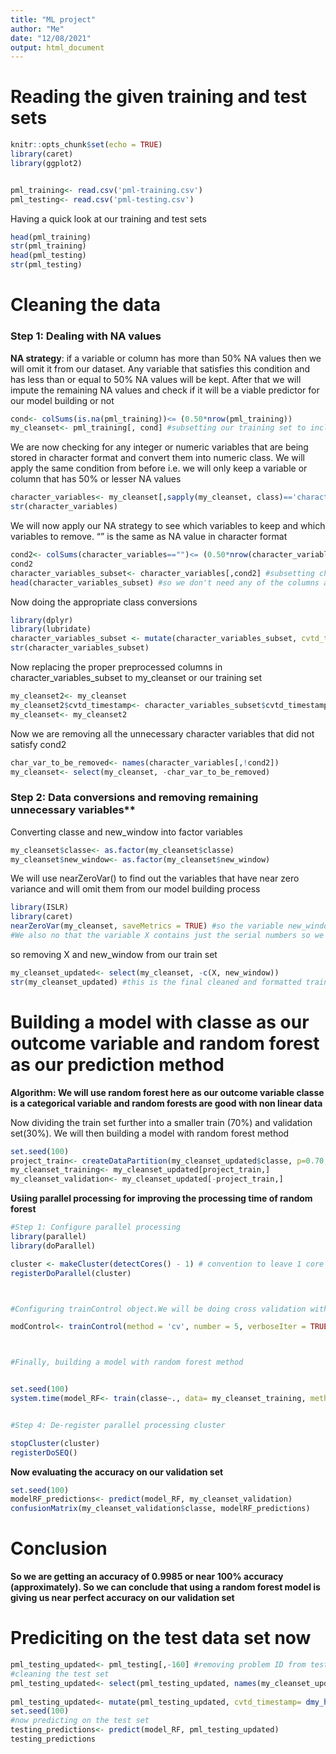 ---
title: "ML project"
author: "Me"
date: "12/08/2021"
output: html_document
---

# Reading the given training and test sets
```{r setup, echo=TRUE, cache=TRUE}
knitr::opts_chunk$set(echo = TRUE)
library(caret)
library(ggplot2)


pml_training<- read.csv('pml-training.csv')
pml_testing<- read.csv('pml-testing.csv')

```

Having a quick look at our training and test sets
```{r echo=TRUE, results='hide'}
head(pml_training)
str(pml_training)
head(pml_testing)
str(pml_testing)
```

# Cleaning the data

### Step 1: Dealing with NA values

**NA strategy**: if a variable or column has more than 50% NA values then we will omit it from our dataset. Any variable that satisfies this condition and has less than or equal to 50% NA values will be kept. After that we will impute the remaining NA values and check if it will be a viable predictor for our model building or not

```{r echo=TRUE}
cond<- colSums(is.na(pml_training))<= (0.50*nrow(pml_training))
my_cleanset<- pml_training[, cond] #subsetting our training set to include only those variables that satisfy cond i.e. we will only keep a variable or column that has 50% or lesser NA values
```

We are now checking for any integer or numeric variables that are being stored in character format and convert them into numeric class. We will apply the same condition from before i.e. we will only keep a variable or column that has 50% or lesser NA values
```{r echo=TRUE, results='hide'}
character_variables<- my_cleanset[,sapply(my_cleanset, class)=='character']
str(character_variables)
```

We will now apply our NA strategy to see which variables to keep and which variables to remove. "" is the same as NA value in character format
```{r echo=TRUE, results='hide'}

cond2<- colSums(character_variables=="")<= (0.50*nrow(character_variables)) #we want to find how many of the character variables can be converted into numeric class provided they have atleast 50% of the values i.e. we will tolerate maximum 50% NA values
cond2
character_variables_subset<- character_variables[,cond2] #subsetting character_variables so that it satisfies our cond2 or the NA strategy
head(character_variables_subset) #so we don't need any of the columns aside from user_name, cvtd_timestamp, new_window and classe as they did not satisfy cond2

```

Now doing the appropriate class conversions
```{r echo=TRUE, results='hide'}
library(dplyr)
library(lubridate)
character_variables_subset <- mutate(character_variables_subset, cvtd_timestamp= dmy_hm(cvtd_timestamp)) 
str(character_variables_subset)

```

Now replacing the proper preprocessed columns in character_variables_subset to my_cleanset or our training set
```{r echo=TRUE}
my_cleanset2<- my_cleanset
my_cleanset2$cvtd_timestamp<- character_variables_subset$cvtd_timestamp
my_cleanset<- my_cleanset2
```

Now we are removing all the unnecessary character variables that did not satisfy cond2
```{r echo=TRUE}
char_var_to_be_removed<- names(character_variables[,!cond2]) 
my_cleanset<- select(my_cleanset, -char_var_to_be_removed)
```
### Step 2: Data conversions and removing remaining unnecessary variables**

Converting classe and new_window into factor variables
```{r echo=TRUE}
my_cleanset$classe<- as.factor(my_cleanset$classe)
my_cleanset$new_window<- as.factor(my_cleanset$new_window)

```

We will use nearZeroVar() to find out the variables that have near zero variance and will omit them from our model building process
```{r echo=TRUE}
library(ISLR)
library(caret)
nearZeroVar(my_cleanset, saveMetrics = TRUE) #so the variable new_window has near zero variance. So it won't be a good predictor for our model. 
#We also no that the variable X contains just the serial numbers so we won't need it.

```

so removing X and new_window from our train set
```{r echo=TRUE}
my_cleanset_updated<- select(my_cleanset, -c(X, new_window))
str(my_cleanset_updated) #this is the final cleaned and formatted train set
```

# Building a model with classe as our outcome variable and random forest as our prediction method

**Algorithm: We will use random forest here as our outcome variable classe is a categorical variable and random forests are good with non linear data**

Now dividing the train set further into a smaller train (70%) and validation set(30%). We will then building a model with random forest method
```{r echo=TRUE, cache=TRUE}
set.seed(100)
project_train<- createDataPartition(my_cleanset_updated$classe, p=0.70, list = FALSE)
my_cleanset_training<- my_cleanset_updated[project_train,]
my_cleanset_validation<- my_cleanset_updated[-project_train,]
```

**Usiing parallel processing for improving the processing time of random forest**


```{r echo=TRUE, cache=TRUE}
#Step 1: Configure parallel processing
library(parallel)
library(doParallel)

cluster <- makeCluster(detectCores() - 1) # convention to leave 1 core for OS
registerDoParallel(cluster)



#Configuring trainControl object.We will be doing cross validation with 10 folds

modControl<- trainControl(method = 'cv', number = 5, verboseIter = TRUE, allowParallel = TRUE)



#Finally, building a model with random forest method


set.seed(100)
system.time(model_RF<- train(classe~., data= my_cleanset_training, method= 'rf', trControl= modControl))


#Step 4: De-register parallel processing cluster

stopCluster(cluster)
registerDoSEQ()
```

**Now evaluating the accuracy on our validation set**
```{r echo=TRUE}
set.seed(100)
modelRF_predictions<- predict(model_RF, my_cleanset_validation)
confusionMatrix(my_cleanset_validation$classe, modelRF_predictions)
```

# Conclusion

**So we are getting an accuracy of 0.9985 or near 100% accuracy (approximately). So we can conclude that using a random forest model is giving us near perfect accuracy on our validation set**

# Prediciting on the test data set now
```{r echo=TRUE}

pml_testing_updated<- pml_testing[,-160] #removing problem ID from test set
#cleaning the test set
pml_testing_updated<- select(pml_testing_updated, names(my_cleanset_updated)[-58]) #selecting only the variables in our final cleaned train set and removing classe as it does not exist the test set
 
pml_testing_updated<- mutate(pml_testing_updated, cvtd_timestamp= dmy_hm(cvtd_timestamp)) 
set.seed(100)
#now predicting on the test set
testing_predictions<- predict(model_RF, pml_testing_updated)
testing_predictions


```